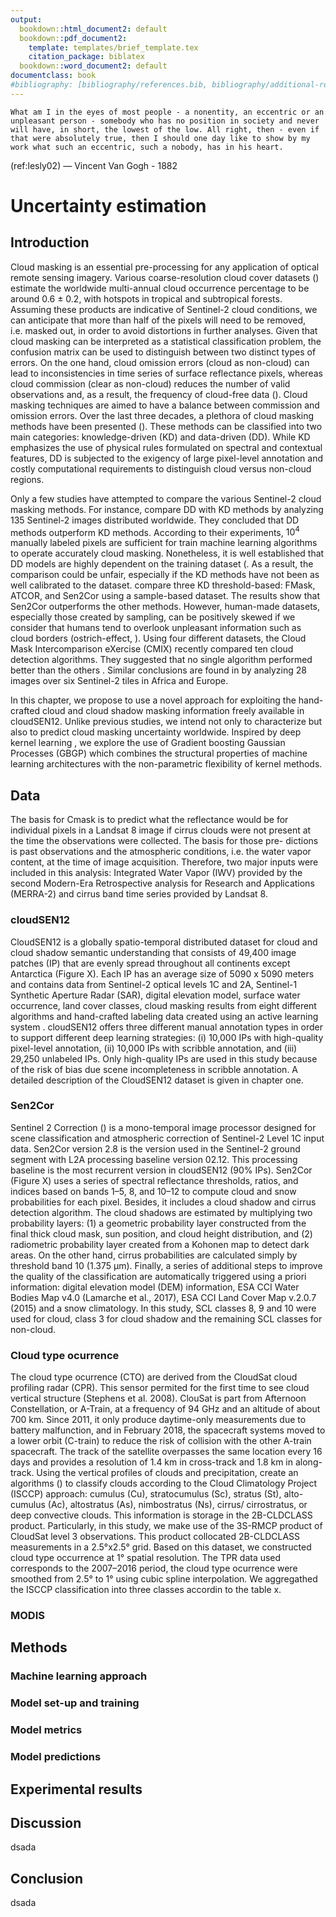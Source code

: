 ```yaml
---
output:
  bookdown::html_document2: default
  bookdown::pdf_document2:
    template: templates/brief_template.tex
    citation_package: biblatex
  bookdown::word_document2: default
documentclass: book
#bibliography: [bibliography/references.bib, bibliography/additional-references.bib]
---
```


```block
What am I in the eyes of most people - a nonentity, an eccentric or an unpleasant person - somebody who has no position in society and never will have, in short, the lowest of the low. All right, then - even if that were absolutely true, then I should one day like to show by my work what such an eccentric, such a nobody, has in his heart.
```
(ref:lesly02) --- Vincent Van Gogh - 1882

# Uncertainty estimation
\minitoc <!-- this will include a mini table of contents-->

## Introduction

Cloud masking is an essential pre-processing for any application of optical remote sensing imagery. Various coarse-resolution cloud cover datasets (\cite{sassen2008classifying, winker2010calipso, Wilson2016}) estimate the worldwide multi-annual cloud occurrence percentage to be around 0.6 ± 0.2, with hotspots in tropical and subtropical forests. Assuming these products are indicative of Sentinel-2 cloud conditions, we can anticipate that more than half of the pixels will need to be removed, i.e. masked out, in order to avoid distortions in further analyses. Given that cloud masking can be interpreted as a statistical classification problem, the confusion matrix can be used to distinguish between two distinct types of errors. On the one hand, cloud omission errors (cloud as non-cloud) can lead to inconsistencies in time series of surface reflectance pixels, whereas cloud commission (clear as non-cloud) reduces the number of valid observations and, as a result, the frequency of cloud-free data (\cite{skakun2022cloud}). Cloud masking techniques are aimed to have a balance between commission and omission errors. Over the last three decades, a plethora of cloud masking methods have been presented (\cite{Hagolle2017, Domnich2021, Louis2016, Qiu2019, richter2019atmospheric, jan_wevers_2021_5788067, Lopez-Puigdollers2021, frantz2019force}). These methods can be classified into two main categories: knowledge-driven (KD) and data-driven (DD). While KD emphasizes the use of physical rules formulated on spectral and contextual features, DD is subjected to the exigency of large pixel-level annotation and costly computational requirements to distinguish cloud versus non-cloud regions.

Only a few studies have attempted to compare the various Sentinel-2 cloud masking methods. For instance, \cite{Cilli} compare DD with KD methods by analyzing 135 Sentinel-2 images distributed worldwide. They concluded that DD methods outperform KD methods. According to their experiments, $10^{4}$ manually labeled pixels are sufficient for train machine learning algorithms to operate accurately cloud masking. Nonetheless, it is well established that DD models are highly dependent on the training dataset (\cite{Lopez-Puigdollers2021}. As a result, the comparison could be unfair, especially if the KD methods have not been as well calibrated to the dataset. \cite{Zekoll2021} compare three KD threshold-based: FMask, ATCOR, and Sen2Cor using a sample-based dataset. The results show that Sen2Cor outperforms the other methods. However, human-made datasets, especially those created by sampling, can be positively skewed if we consider that humans tend to overlook unpleasant information such as cloud borders (ostrich-effect, \cite{Valdez2017}). Using four different datasets, the Cloud Mask Intercomparison eXercise (CMIX) recently compared ten cloud detection algorithms. They suggested that no single algorithm performed better than the others \cite{Skakun2022}. Similar conclusions are found in \cite{tarrio2020comparison} by analyzing 28 images over six Sentinel-2 tiles in Africa and Europe.

In this chapter, we propose to use a novel approach for exploiting the hand-crafted cloud and cloud shadow masking information freely available in cloudSEN12. Unlike previous studies, we intend not only to characterize but also to predict cloud masking uncertainty worldwide. Inspired by deep kernel learning \cite{wilson2016deep}, we explore the use of Gradient boosting Gaussian Processes (GBGP) which combines the structural properties of machine learning architectures with the non-parametric flexibility of kernel methods.

## Data

The basis for Cmask is to predict what the reflectance would be for individual pixels in a Landsat 8 image if cirrus clouds were not present at the time the observations were collected. The basis for those pre- dictions is past observations and the atmospheric conditions, i.e. the water vapor content, at the time of image acquisition. Therefore, two major inputs were included in this analysis: Integrated Water Vapor (IWV) provided by the second Modern-Era Retrospective analysis for Research and Applications (MERRA-2) and cirrus band time series provided by Landsat 8.

### cloudSEN12

CloudSEN12 is a globally spatio-temporal distributed dataset for cloud and cloud shadow semantic understanding that consists of 49,400 image patches (IP) that are evenly spread throughout all continents except Antarctica (Figure X). Each IP has an average size of 5090 x 5090 meters and contains data from Sentinel-2 optical levels 1C and 2A, Sentinel-1 Synthetic Aperture Radar (SAR), digital elevation model, surface water occurrence, land cover classes, cloud masking results from eight different algorithms and hand-crafted labeling data created using an active learning system \cite{francis_alistair_2020_4172871}. cloudSEN12 offers three different manual annotation types in order to support different deep learning strategies: (i) 10,000 IPs with high-quality pixel-level annotation, (ii) 10,000 IPs with scribble annotation, and (iii) 29,250 unlabeled IPs. Only high-quality IPs are used in this study because of the risk of bias due scene incompleteness in scribble annotation. A detailed description of the CloudSEN12 dataset is given in chapter one.

### Sen2Cor

Sentinel 2 Correction (\cite{Louis2016}) is a mono-temporal image processor designed for
scene classification and atmospheric correction of Sentinel-2 Level 1C input data. Sen2Cor version 2.8 is the version used in the Sentinel-2 ground segment with L2A processing baseline version 02.12. This processing baseline is the most recurrent version in cloudSEN12 (90% IPs). Sen2Cor (Figure X) uses a series of spectral reflectance thresholds, ratios, and indices based on bands 1–5, 8, and 10–12 to compute cloud and snow probabilities for each pixel. Besides, it includes a cloud shadow and cirrus detection algorithm. The cloud shadows are estimated by multiplying two probability layers: (1) a geometric probability layer constructed from the 
final thick cloud mask, sun position, and cloud height distribution, and (2) radiometric probability layer created from a Kohonen map to detect dark areas. On the other hand, cirrus probabilities are calculated simply by threshold band 10 (1.375 µm). Finally, a series of additional steps to improve the quality of the classification are automatically triggered using a priori information: digital elevation model (DEM) information, ESA CCI Water Bodies Map v4.0 (Lamarche et al., 2017), ESA CCI Land Cover Map v.2.0.7 (2015) and a snow climatology. In this study, SCL classes 8, 9 and 10 were used for cloud, class 3 for cloud shadow and the remaining SCL classes for non-cloud.

### Cloud type ocurrence 
  
The cloud type ocurrence (CTO) are derived from the CloudSat cloud profiling radar (CPR). This sensor permited for the first time to see cloud vertical structure (Stephens et al. 2008). ClouSat is part from Afternoon Constellation, or A-Train, at a frequency of 94 GHz and an altitude of about 700 km. Since 2011, it only produce daytime-only measurements due to battery malfunction, and in February 2018, the spacecraft systems moved to a lower orbit (C-train) to reduce the risk of collision with the other A-train spacecraft. The track of the satellite overpasses the same location every 16 days and provides a resolution of 1.4 km in cross-track and 1.8 km in along-track. Using the vertical profiles of clouds and precipitation, create an algorithms (\cite{}) to classify clouds according to the Cloud Climatology Project (ISCCP) approach: cumulus (Cu), stratocumulus (Sc), stratus (St), alto- cumulus (Ac), altostratus (As), nimbostratus (Ns), cirrus/ cirrostratus, or deep convective clouds. This information is storage in the 2B-CLDCLASS product. Particularly, in this study, we make use of the 3S-RMCP product of CloudSat level 3 observations. This product collocated 2B-CLDCLASS measurements in a 2.5°x2.5° grid. Based on this dataset, we constructed cloud type occurrence at 1° spatial
resolution. The TPR data used corresponds to the 2007–2016 period, the cloud type ocurrence were smoothed from 2.5° to 1° using cubic spline interpolation. We aggregathed the ISCCP classification into three classes accordin to the table x.


### MODIS


## Methods

### Machine learning approach

### Model set-up and training

### Model metrics

### Model predictions

## Experimental results


## Discussion

dsada 

## Conclusion

dsada 